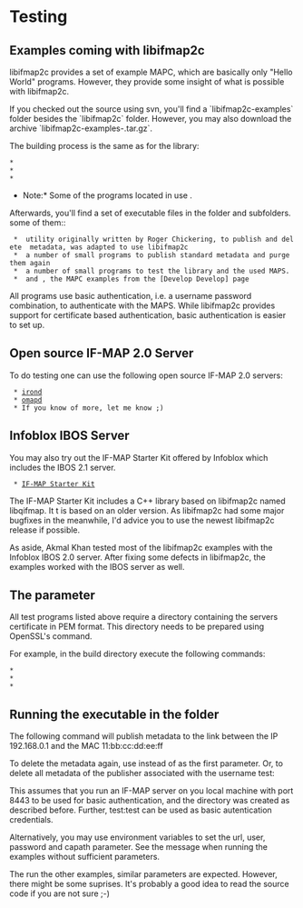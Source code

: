 = Testing =

== Examples coming with libifmap2c ==
libifmap2c provides a set of example MAPC, which are basically only "Hello World" programs. However, they provide some insight of what is possible with libifmap2c.

If you checked out the source using svn, you'll find a `libifmap2c-examples` folder besides the `libifmap2c` folder. However, you may also download the archive `libifmap2c-examples-<version>.tar.gz`.

The building process is the same as for the library:
 * {{{cd build}}}
 * {{{cmake ../}}}
 * {{{make}}}

*Note:* Some of the programs located in {{{tests/}}} use {{{pthreads}}}.

Afterwards, you'll find a set of executable files in the {{{build}}} folder and  subfolders.
some of them::
  * {{{utils/ip-mac}}} utility originally written by Roger Chickering, to publish and delete {{{ip-mac}}} metadata, was adapted to use libifmap2c
  * {{{utils/*}}} a number of small programs to publish standard metadata and purge them again
  * {{{tests/*}}} a number of small programs to test the library and the used MAPS.
  * {{{example-mapc1}}} and {{{example-mapc2}}}, the MAPC examples from the [Develop Develop] page

All programs use basic authentication, i.e. a username password combination, to authenticate with the MAPS. While libifmap2c provides support for certificate based authentication, basic authentication is easier to set up.

== Open source IF-MAP 2.0 Server ==
To do testing one can use the following open source IF-MAP 2.0 servers:
  * [http://trust.inform.fh-hannover.de/joomla/index.php/downloads/54-iron irond]
  * [http://code.google.com/p/omapd/ omapd]
  * If you know of more, let me know ;)

== Infoblox IBOS Server ==
You may also try out the IF-MAP Starter Kit offered by Infoblox which includes the IBOS 2.1
server.
  * [http://www.infoblox.com/en/resources/software-downloads/if-map-starter-kit.html IF-MAP Starter Kit]

The IF-MAP Starter Kit includes a C++ library based on libifmap2c named libqifmap. It t is based on an older version. As libifmap2c had some major bugfixes in the meanwhile, I'd advice you to
use the newest libifmap2c release if possible.

As aside, Akmal Khan tested most of the libifmap2c examples with the Infoblox IBOS 2.0 server. After fixing some defects in libifmap2c, the examples worked with the IBOS server as well.

== The {{{capath}}} parameter ==
All test programs listed above require a directory containing the servers certificate in PEM format. This directory needs to be prepared using OpenSSL's {{{c_rehash}}} command.

For example, in the build directory execute the following commands:
 * {{{mkdir capath}}}
 * {{{cp /path/to/servercert.pem capath}}}
 * {{{c_rehash capath}}}

== Running the {{{ip-mac}}} executable in the {{{utils/}}} folder ==
The following command will publish {{{ip-mac}}} metadata to the link between
the IP 192.168.0.1 and the MAC 11:bb:cc:dd:ee:ff

{{{./ip-mac update 192.168.0.1 11:bb:cc:dd:ee:ff https://localhost:8443 test test capath/}}}

To delete the metadata again, use {{{delete}}} instead of {{{update}}} as the first
parameter. Or, to delete all metadata of the publisher associated with the username
test:

{{{./purge myself https://127.0.0.1:8443 test test capath/}}}

This assumes that you run an IF-MAP server on you local machine with port 8443
to be used for basic authentication, and the {{{capath}}} directory was created as described before. Further, test:test can be used as basic autentication credentials.

Alternatively, you may use environment variables to set the url, user, password and capath parameter. See the message when running the examples without sufficient parameters.

The run the other examples, similar parameters are expected. However, there might
be some suprises. It's probably a good idea to read the source code if you are not sure ;-)
